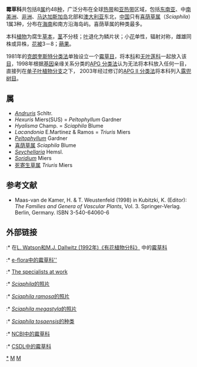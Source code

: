 {{Automatic taxobox
| taxon = Triuridaceae
| authority = Gardner
| image = Lacandonia.PNG
| image_caption = ''[[Lacandonia_schiamatica|Lacandonia schiamatica]]''
| subdivision_ranks = [[属|属]]
| subdivision = 参见正文
}}


'''霉草科'''共包括8[[属|属]]约48[[种|种]]，广泛分布在全球[[热带|热带]]和[[亚热带|亚热带]]区域，包括[[东南亚|东南亚]]、中[[南美洲|南美洲]]、[[非洲|非洲]]、[[马达加斯加岛|马达加斯加岛]]北部和[[澳大利亚|澳大利亚]]东北，[[中国|中国]]只有[[喜荫草属|喜荫草属]]（''Sciaphila''）1属3种，分布在[[海南|海南]]和南方沿海岛屿。喜荫草属的种类最多。

本科[[植物|植物]]为腐生[[草本|草本]]，[[茎|茎]]不分枝；[[叶|叶]]退化为鳞片状；小[[花|花]]单性，辐射对称，雌雄同株或异株，[[花被|花被]]3－8；[[蒴果|蒴果]]。

1981年的[[克朗奎斯特分类法|克朗奎斯特分类法]]单独设立一个[[霉草目|霉草目]]，将本[[科|科]]和[[无叶莲科|无叶莲科]]一起放入该[[目_(生物)|目]]，1998年根据[[基因|基因]]亲缘关系分类的[[APG_分类法|APG 分类法]]认为无法将本科放入任何一目，直接列在[[单子叶植物分支|单子叶植物分支]]之下， 2003年经过修订的[[APG_II_分类法|APG II 分类法]]将本科列入[[露兜树目|露兜树目]]。

== 属 ==
*''[[Andruris|Andruris]]'' Schltr.
*''Hexuris'' Miers(SUS) = ''Peltophyllum'' Gardner
*''Hyalisma'' Champ. = ''Sciaphila'' Blume
*''Lacandonia'' E.Martinez & Ramos = ''Triuris'' Miers
*''[[Peltophyllum|Peltophyllum]]'' Gardner
*[[喜荫草属|喜荫草属]] ''Sciaphila'' Blume
*''[[Seychellaria|Seychellaria]]'' Hemsl.
*''[[Soridium|Soridium]]'' Miers
*[[死寄生草属|死寄生草属]] ''Triuris'' Miers


==参考文献==
* Maas-van de Kamer, H. & T. Weustenfeld (1998) in Kubitzki, K. (Editor): ''The Families and Genera of Vascular Plants'', Vol. 3. Springer-Verlag. Berlin, Germany. ISBN 3-540-64060-6

==外部链接==
:* 在[http://delta-intkey.com/angio/ L. Watson和M.J. Dallwitz (1992年)《有花植物分科》] {{Wayback|url=http://delta-intkey.com/angio/ |date=20070103200438 }}中的[http://delta-intkey.com/angio/www/triurida.htm 霉草科] 
:* [http://www.efloras.org/florataxon.aspx?flora_id=1200&taxon_id=10917 e-flora中的霉草科'']
:* [https://web.archive.org/web/20080920061601/http://www.staff.uni-marburg.de/~b_morpho/maas.html The specialists at work]
:* [http://www.mobot.org/MOBOT/Research/APweb/images/sciaphila.html ''Sciaphila''的照片] 
:* [https://web.archive.org/web/20050831090848/http://www.hkherbarium.net/Herbarium/html%20text/96Sciaphila%20ramosa.htm  ''Sciaphila ramosa''的照片] 
:* [https://web.archive.org/web/20070311200317/http://www.hkherbarium.net/Herbarium/html%20text/95Sciaphila%20megastyla.htm  ''Sciaphila megastyla''的照片]
:* [https://web.archive.org/web/20070310231318/http://taxa.soken.ac.jp/MakinoDB/makino/DCP0004/html_j/125.html ''Sciaphila tosaensis''的种类]
:* [http://www.ncbi.nlm.nih.gov/Taxonomy/Browser/wwwtax.cgi?mode=Tree&id=232376&lvl=3&lin=f&keep=1&srchmode=1&unlock NCBI中的霉草科]
:* [http://www.csdl.tamu.edu/FLORA/cgi/gateway_family?fam=Triuridaceae  CSDL中的霉草科]
{{taxonbar}}
[[Category:霉草科|*]]
[[Category:植物科名|M]]
[[Category:露兜树目|M]]